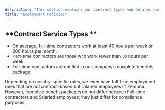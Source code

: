 ```yaml
---
description: "This section explains our contract types and defines our basic policies."
title: "Employment Policies"
---
```


## **Contract Service Types **

- On average, full-time contractors work at least 40 hours per week or 200 hours per month. 
- Part-time contractors are those who work fewer than 30 hours per week.
- Full-time contractors are entitled to our company’s complete benefits package

Depending on country-specific rules, we even have full-time employment roles that are not contract-based but salaried employees of Zemuria. However, complete benefit packages do not differ between Full-time contractors and Salaried employees; they just differ for compliance purposes.
